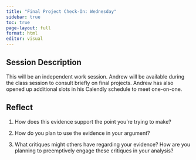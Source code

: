 ```yaml
---
title: "Final Project Check-In: Wednesday"
sidebar: true
toc: true
page-layout: full
format: html
editor: visual
---
```


## Session Description

This will be an independent work session. Andrew will be available during the class session to consult briefly on final projects. Andrew has also opened up additional slots in his Calendly schedule to meet one-on-one.

## Reflect

1.  How does this evidence support the point you're trying to make?

2.  How do you plan to use the evidence in your argument?

3.  What critiques might others have regarding your evidence? How are you planning to preemptively engage these critiques in your analysis?